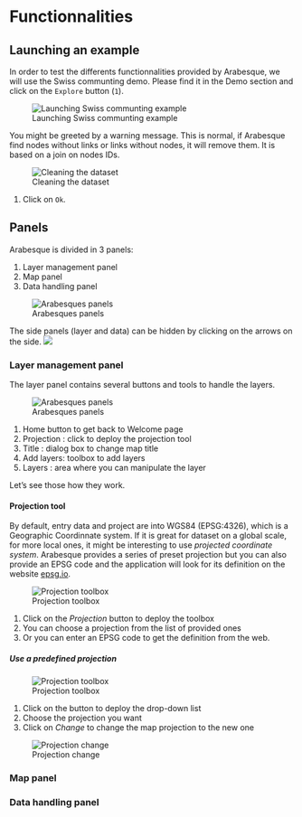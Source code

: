 # Functionnalities

## Launching an example

In order to test the differents functionnalities provided by Arabesque, we will use the Swiss communting demo. 
Please find it in the Demo section and  click on the `Explore` button (`1`).

![Launching Swiss communting example](images/functions/01_functions_launch_swiss_example.png)


You might be greeted by a warning message. This is normal, if Arabesque find nodes
without links or links without nodes, it will remove them. It is based on a 
join on nodes IDs.

![Cleaning the dataset](images/functions/02_functions_swiss_example_warning.png)

1. Click on `Ok`.

## Panels

Arabesque is divided in 3 panels:

1. Layer management panel
2. Map panel
3. Data handling panel


![Arabesques panels](images/functions/03_functions_swiss_example_main_window.png)

The side panels (layer and data) can be hidden by clicking on the arrows on the side. ![](images/functions/00_panels_arrow.png)

### Layer management panel

The layer panel contains several buttons and tools to handle the layers.

![Arabesques panels](images/functions/04_functions_swiss_example_layer_panel.png)


1. Home button to get back to Welcome page
2. Projection : click to deploy the projection tool
3. Title : dialog box to change map title
4. Add layers: toolbox to add layers
5. Layers : area where you can manipulate the layer

Let's see those how they work.

#### Projection tool

By default, entry data and project are into WGS84 (EPSG:4326), which is a Geographic Coordinnate system.
If it is great for dataset on a global scale, for more local ones, it might be
interesting to use *projected coordinate system*.
Arabesque provides a series of preset projection but you can also provide an 
EPSG code and the application will look for its definition on the website [epsg.io](https://epsg.io).


![Projection toolbox](images/functions/05_functions_swiss_example_projection_tool.png)

1. Click on the *Projection* button to deploy the toolbox
2. You can choose a projection from the list of provided ones
3. Or you can enter an EPSG code to get the definition from the web.

##### Use a predefined projection

![Projection toolbox](images/functions/05_functions_swiss_example_projection_tool.png)

1. Click on the button to deploy the drop-down list
2. Choose the projection you want
3. Click on *Change* to change the map projection to the new one

![Projection change](images/functions/07_functions_swiss_example_projection_change.png)

### Map panel

### Data handling panel


